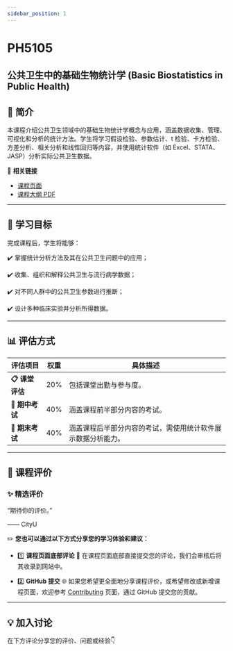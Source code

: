 ```yaml
---
sidebar_position: 1
---
```


# PH5105
## 公共卫生中的基础生物统计学 (Basic Biostatistics in Public Health)

## **📘 简介**
本课程介绍公共卫生领域中的基础生物统计学概念与应用，涵盖数据收集、管理、可视化和分析的统计方法。学生将学习假设检验、参数估计、t 检验、卡方检验、方差分析、相关分析和线性回归等内容，并使用统计软件（如 Excel、STATA、JASP）分析实际公共卫生数据。

🔗 **相关链接**
- [课程页面](https://www.cityu.edu.hk/catalogue/pg/202425/course/PH5105.htm)
- [课程大纲 PDF](https://www.cityu.edu.hk/catalogue/pg/202425/course/PH5105.pdf)

---

## **🎯 学习目标**

完成课程后，学生将能够：

✔️ 掌握统计分析方法及其在公共卫生问题中的应用；

✔️ 收集、组织和解释公共卫生与流行病学数据；

✔️ 对不同人群中的公共卫生参数进行推断；

✔️ 设计多种临床实验并分析所得数据。

---

## **📊 评估方式**

| **评估项目**          | **权重** | **具体描述**                                                                                       |
|----------------------|---------|---------------------------------------------------------------------------------------------------|
| **📋 课堂评估**       | 20%      | 包括课堂出勤与参与度。                                                                               |
| **📂 期中考试**        | 40%      | 涵盖课程前半部分内容的考试。                                                                         |
| **📝 期末考试**       | 40%      | 涵盖课程后半部分内容的考试，需使用统计软件展示数据分析能力。                                                |

---

## **💬 课程评价**

### ✨ **精选评价**
<div className={commentStyles.commentBox}>
    <p className={commentStyles.commentText}>
        “期待你的评价。”
    </p>
    <p className={commentStyles.commentAuthor}>—— CityU</p>
</div>

✏️ **您也可以通过以下方式分享您的学习体验和建议：**

- 1️⃣ **课程页面底部评论**
💬 在课程页面底部直接提交您的评论，我们会审核后将其收录到网站中。

- 2️⃣ **GitHub 提交**
🌐 如果您希望更全面地分享课程评价，或希望修改或新增课程页面，欢迎参考 [Contributing](https://penjc.github.io/CityU/contributing) 页面，通过 GitHub 提交您的贡献。

---

## **💡 加入讨论**

在下方评论分享您的评价、问题或经验👇
<Utterances />
